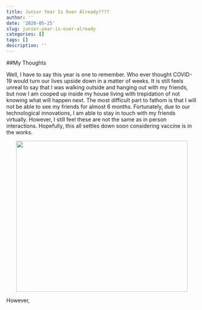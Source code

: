 ```yaml
---
title: Junior Year Is Over Already????
author: ''
date: '2020-05-25'
slug: junior-year-is-over-already
categories: []
tags: []
description: ''
---
```

##My Thoughts

Well, I have to say this year is one to remember. Who ever thought COVID-19 would turn our lives upside down in a matter of weeks. It is still feels unreal to say that I was walking outside and hanging out with my friends, but now I am cooped up inside my house living with trepidation of not knowing what will happen next. The most difficult part to fathom is that I will not be able to see my friends for almost 6 months. Fortunately, due to our technological innovations, I am able to stay in touch with my friends virtually. However, I still feel these are not the same as in person interactions. Hopefully, this all settles down soon considering vaccine is in the works.

<center>

![](/blog/2020-05-25-junior-year-is-over-already_files/coronavirus.jpg){width=453px height=400px}

</center>

However,
